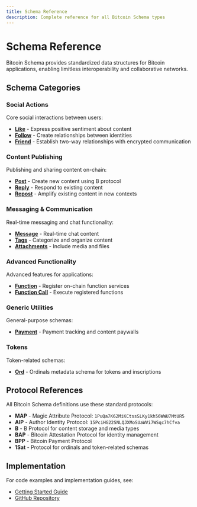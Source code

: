 ```yaml
---
title: Schema Reference
description: Complete reference for all Bitcoin Schema types
---
```


# Schema Reference

Bitcoin Schema provides standardized data structures for Bitcoin applications, enabling limitless interoperability and collaborative networks.

## Schema Categories

### Social Actions
Core social interactions between users:
- **[Like](/docs/schemas/social-actions)** - Express positive sentiment about content
- **[Follow](/docs/schemas/social-actions)** - Create relationships between identities
- **[Friend](/docs/schemas/social-actions)** - Establish two-way relationships with encrypted communication

### Content Publishing
Publishing and sharing content on-chain:
- **[Post](/docs/schemas/content)** - Create new content using B protocol
- **[Reply](/docs/schemas/content)** - Respond to existing content
- **[Repost](/docs/schemas/content)** - Amplify existing content in new contexts

### Messaging & Communication
Real-time messaging and chat functionality:
- **[Message](/docs/schemas/messaging)** - Real-time chat content
- **[Tags](/docs/schemas/messaging)** - Categorize and organize content
- **[Attachments](/docs/schemas/messaging)** - Include media and files

### Advanced Functionality
Advanced features for applications:
- **[Function](/docs/schemas/advanced)** - Register on-chain function services
- **[Function Call](/docs/schemas/advanced)** - Execute registered functions

### Generic Utilities
General-purpose schemas:
- **[Payment](/docs/schemas/generic)** - Payment tracking and content paywalls

### Tokens
Token-related schemas:
- **[Ord](/docs/schemas/tokens)** - Ordinals metadata schema for tokens and inscriptions

## Protocol References

All Bitcoin Schema definitions use these standard protocols:

- **MAP** - Magic Attribute Protocol: `1PuQa7K62MiKCtssSLKy1kh56WWU7MtUR5`
- **AIP** - Author Identity Protocol: `15PciHG22SNLQJXMoSUaWVi7WSqc7hCfva`
- **B** - B Protocol for content storage and media types
- **BAP** - Bitcoin Attestation Protocol for identity management
- **BPP** - Bitcoin Payment Protocol
- **1Sat** - Protocol for ordinals and token-related schemas

## Implementation

For code examples and implementation guides, see:
- [Getting Started Guide](/docs/getting-started)
- [GitHub Repository](https://github.com/b-open-io/bitcoinschema)